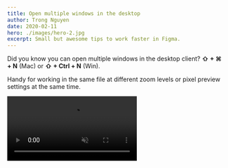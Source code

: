 ```yaml
---
title: Open multiple windows in the desktop
author: Trong Nguyen
date: 2020-02-11
hero: ./images/hero-2.jpg
excerpt: Small but awesome tips to work faster in Figma.
---
```


<div class="Grid Col2">
<p>

Did you know you can open multiple windows in the desktop client? **⇧ + ⌘ + N** (Mac) or **⇧ + Ctrl + N** (Win). 

Handy for working in the same file at different zoom levels or pixel preview settings at the same time.

</p>

<div class="video">
  <video autoplay loop muted playsinline src="https://video.twimg.com/ext_tw_video/1230538304115757056/pu/vid/1120x720/1FrjUBgVHKbaGMSW.mp4"></video>
</div>
</div>